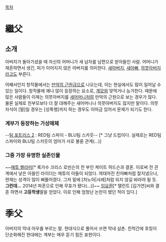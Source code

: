 [[목차]]
= 繼父 =
== 소개 ==
아버지가 돌아가셨을 때 자신의 어머니가 새 남자를 남편으로 받아들인 사람. 어머니가 재혼하면서 생긴, 피가 이어지지 않은 아버지를 의미한다. [[새아버지]], [[새아빠]], [[의붓아버지]]라고도 부른다.

어째서인지 창작물에서는 [[만악의 근원]]급으로 나오는데, 이는 현실에서도 많이 일어날 수 있는 일이다. 창작물에 꽤나 많이 등장하는 요소로, [[계모]]와 맞먹거나 능가한다. 때문에 많은 사람들이 이제는 의붓아버지를 [[새어머니]]처럼 만악의 근원으로 보는 경우가 많다. 물론 실제로 친부모보다 더 잘 대해주는 새어머니나 의붓아버지도 많지만 말이다. 의붓자식이 [딸]일 경우는 [성폭행]까지 하는 경우도 이따금 있어서 문제가 되기도 한다.

=== 계부가 등장하는 가상매체 ===
--[[팀 포트리스 2]] : RED팀 스파이 - BLU팀 스카웃-- [* 그냥 드립이다. 실제로는 RED팀 스파이와 BLU팀 스카웃의 엄마가 서로 불륜 관계(...)]

=== 그중 가장 유명한 실존인물 ===

~~[[매튜 벨라미]][* 록가수 크리스 로빈슨의 전 부인 케이트 허드슨과 결혼. 이로써 전 관계에서 낳은 아들인 라이더는 매튜의 아들이 되었다. 여태까진 친아빠처럼 잘지냈으나, 현재는 성격이 많이 삐뚤어졌다. 그저 밑에 [차노아|사례]처럼 되지 않길 바라야 될 듯. '''그런데...''' 2014년 파혼으로 인해 무효가 됐다(...)]~~
[[임요환]][* 탤런트 [김가연]씨와 결혼 하면서 '''고등학생'''딸을 얻었다. 이로 인해 엄청난 논란이 됐던 적이 있다.]


= 季父 =

아버지의 막내 아우를 부르는 말. 현대식으로 풀어서 쓰면 막내 삼촌. 친척간에 호칭이 단순화해진 현대에는 계부는 매우 듣기 힘든 표현이다.

